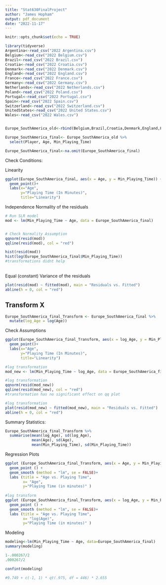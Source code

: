 ```yaml
---
title: "Stat630FinalProject"
author: "James Hopham"
output: pdf_document
date: "2022-11-17"
---
```


```r
knitr::opts_chunk$set(echo = TRUE)
```

```r
library(tidyverse)
Argentina<-read_csv("2022 Argentina.csv")
Belgium<-read_csv("2022 Belgium.csv")
Brazil<-read_csv("2022 Brazil.csv")
Croatia<-read_csv("2022 Croatia.csv")
Denmark<-read_csv("2022 Denmark.csv")
England<-read_csv("2022 England.csv")
France<-read_csv("2022 France.csv")
Germany<-read_csv("2022 Germany.csv")
Netherlands<-read_csv("2022 Netherlands.csv")
Poland<-read_csv("2022 Poland.csv")
Portugal<-read_csv("2022 Portugal.csv")
Spain<-read_csv("2022 Spain.csv")
Switzerland<-read_csv("2022 Switzerland.csv")
UnitedStates<-read_csv("2022 United States.csv")
Wales<-read_csv("2022 Wales.csv")



```

```r
Europe_SouthAmerica_old<-rbind(Belgium,Brazil,Croatia,Denmark,England,France,Germany,Netherlands,Poland,Portugal,Spain,Switzerland,UnitedStates,Wales)

Europe_SouthAmerica_final<- Europe_SouthAmerica_old %>% 
  select(Player, Age, Min_Playing_Time) 

Europe_SouthAmerica_final<-na.omit(Europe_SouthAmerica_final)

```

Check Conditions:

Linearity

```r
ggplot(Europe_SouthAmerica_final, aes(x = Age, y = Min_Playing_Time)) +
  geom_point()+
  labs(x="Age",
       y="Playing Time (In Minutes)",
       title="Linearity")

```

Independence Normality of the residuals

```r
# Run SLR model
mod <- lm(Min_Playing_Time ~ Age, data = Europe_SouthAmerica_final)


# Check Normality Assumption
qqnorm(resid(mod))
qqline(resid(mod), col = "red")

hist(resid(mod)) 
hist(log(Europe_SouthAmerica_final$Min_Playing_Time))
#transformations didnt help

```

\
Equal (constant) Variance of the residuals

```r
plot(resid(mod) ~ fitted(mod), main = "Residuals vs. Fitted")  
abline(h = 0, col = "red")
```

## Transform X

```r
Europe_SouthAmerica_final_Transform <- Europe_SouthAmerica_final %>% 
  mutate(log_Age = log(Age))
```

Check Assumptions

```r
ggplot(Europe_SouthAmerica_final_Transform, aes(x = log_Age, y = Min_Playing_Time)) +
  geom_point()+
  labs(x="Age",
       y="Playing Time (In Minutes)",
       title="Linearity")

#log transformation
mod_new <- lm(Min_Playing_Time ~ log_Age, data = Europe_SouthAmerica_final_Transform)

#log transformation
qqnorm(resid(mod_new))
qqline(resid(mod_new), col = "red")
#transformation has no significant effect on qq plot

#log transformation
plot(resid(mod_new) ~ fitted(mod_new), main = "Residuals vs. Fitted")  
abline(h = 0, col = "red") 

```

Summary Statistics:

```r
Europe_SouthAmerica_final_Transform %>% 
  summarise(mean(log_Age), sd(log_Age),
            mean(Age), sd(Age),
            mean(Min_Playing_Time), sd(Min_Playing_Time))
```

Regression Plots

```r
ggplot (Europe_SouthAmerica_final_Transform, aes(x = Age, y = Min_Playing_Time)) +
  geom_point () +
  geom_smooth (method = "lm", se = FALSE)+
  labs (title = "Age vs. Playing Time",
        x= "Age",
        y="Playing Time (in minutes)" )
  
#log transform
ggplot (Europe_SouthAmerica_final_Transform, aes(x = log_Age, y = Min_Playing_Time)) +
  geom_point () +
  geom_smooth (method = "lm", se = FALSE)+
  labs (title = "Age vs. Playing Time",
        x= "log(Age)",
        y="Playing Time (in minutes)" )
```

Modeling

```r
modeling<-lm(Min_Playing_Time ~ Age, data=Europe_SouthAmerica_final)
summary(modeling)
```

```r
1-.000267/2
.000267/2

confint(modeling)

#9.749 + c(-1, 1) * qt(.975, df = 446) * 2.655
```
